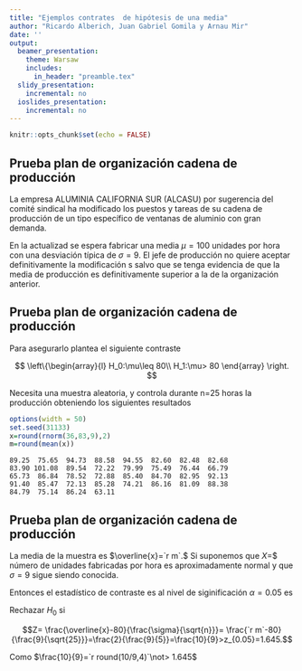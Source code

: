 ```yaml
---
title: "Ejemplos contrates  de hipótesis de una media"
author: "Ricardo Alberich, Juan Gabriel Gomila y Arnau Mir"
date: ''
output:
  beamer_presentation: 
    theme: Warsaw
    includes: 
      in_header: "preamble.tex"
  slidy_presentation:
    incremental: no
  ioslides_presentation:
    incremental: no
---
```





```r
knitr::opts_chunk$set(echo = FALSE)
```

##  Prueba  plan de organización cadena de  producción


La empresa ALUMINIA CALIFORNIA SUR (ALCASU) por sugerencia del comité sindical ha modificado los puestos y tareas de su cadena de producción de un tipo  específico de ventanas de aluminio con gran demanda. 

En la actualizad se espera fabricar una media $\mu=100$  unidades por hora  con una desviación típica de $\sigma=9$.  El jefe de producción  no quiere aceptar definitivamente la  modificación s salvo que se tenga evidencia de que  la media de producción es definitivamente superior a la de la organización anterior.



##  Prueba  plan de organización cadena de  producción

Para asegurarlo plantea el siguiente contraste

$$
\left\{\begin{array}{l}
H_0:\mu\leq 80\\ H_1:\mu> 80
\end{array}
\right.
$$

Necesita una muestra aleatoria, y controla durante n=25 horas la producción obteniendo los siguientes resultados



```r
options(width = 50)
set.seed(31133)
x=round(rnorm(36,83,9),2)
m=round(mean(x))
```


```
89.25  75.65  94.73  88.58  94.55  82.60  82.48  82.68
83.90 101.08  89.54  72.22  79.99  75.49  76.44  66.79
65.73  86.84  78.52  72.88  85.40  84.70  82.95  92.13
91.40  85.47  72.13  85.28  74.21  86.16  81.09  88.38
84.79  75.14  86.24  63.11
```

##  Prueba  plan de organización cadena de  producción

La media de la muestra es $\overline{x}=`r m`.$ Si suponemos que $X$=$ número de unidades fabricadas por hora es aproximadamente normal y que $\sigma=9$ sigue siendo conocida.


Entonces el estadístico de contraste es al nivel de siginificación $\alpha=0.05$ es 


Rechazar $H_0$ si  

$$Z= \frac{\overline{x}-80}{\frac{\sigma}{\sqrt{n}}}= \frac{`r m`-80}{\frac{9}{\sqrt{25}}}=\frac{2}{\frac{9}{5}}=\frac{10}{9}>z_{0.05}=1.645.$$


Como $\frac{10}{9}=`r round(10/9,4)`\not> 1.645$ 












